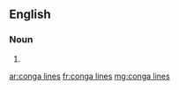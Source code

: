 ==English==

===Noun===
{{head|en|noun plural form}}

# {{plural of|conga line|lang=en}}

[[ar:conga lines]]
[[fr:conga lines]]
[[mg:conga lines]]